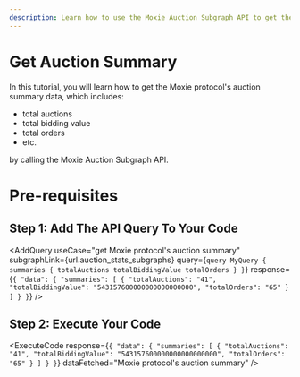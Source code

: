 ```yaml
---
description: Learn how to use the Moxie Auction Subgraph API to get the Moxie protocol's auction summary.
---
```



# Get Auction Summary

In this tutorial, you will learn how to get the Moxie protocol's auction summary data, which includes:

- total auctions
- total bidding value
- total orders
- etc.

by calling the Moxie Auction Subgraph API.

# Pre-requisites

<Prerequisites apiName="Moxie Auction Subgraph" />

## Step 1: Add The API Query To Your Code

<AddQuery
  useCase="get Moxie protocol's auction summary"
  subgraphLink={url.auction_stats_subgraphs}
  query={`query MyQuery {
  summaries {
    totalAuctions
    totalBiddingValue
    totalOrders
  }
}`}
  response={`{
  "data": {
    "summaries": [
      {
        "totalAuctions": "41",
        "totalBiddingValue": "543157600000000000000000",
        "totalOrders": "65"
      }
    ]
  }
}`}
/>

## Step 2: Execute Your Code

<ExecuteCode
  response={`{
  "data": {
    "summaries": [
      {
        "totalAuctions": "41",
        "totalBiddingValue": "543157600000000000000000",
        "totalOrders": "65"
      }
    ]
  }
}`}
  dataFetched="Moxie protocol's auction summary"
/>

<DeveloperSupport />
